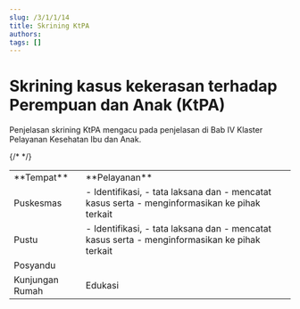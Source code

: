 ```yaml
---
slug: /3/1/1/14
title: Skrining KtPA
authors: 
tags: []
---
```


# Skrining kasus kekerasan terhadap Perempuan dan Anak (KtPA)
Penjelasan skrining KtPA mengacu pada penjelasan di Bab IV Klaster Pelayanan Kesehatan Ibu dan Anak.

<table>
  <tr>
    <td>**Tempat**</td>
    <td>**Pelayanan**</td>
  </tr>
  <tr>
    <td>Puskesmas</td>
    <td>
    - Identifikasi, 
    - tata laksana dan 
    - mencatat kasus serta 
    - menginformasikan ke pihak terkait
    </td>
  </tr>
  <tr>
    <td>Pustu</td>
    <td>
    - Identifikasi, 
    - tata laksana dan 
    - mencatat kasus serta 
    - menginformasikan ke pihak terkait
    </td>
  </tr>
  {/* <tr>
    <td>Posyandu</td>
    <td></td>
  </tr>
  <tr>
    <td>Kunjungan Rumah</td>
    <td>Edukasi</td>
  </tr> */}
</table>
